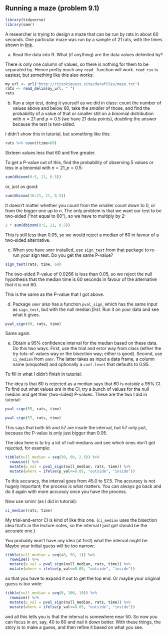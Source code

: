 ##  Running a maze (problem 9.1)

```r
library(tidyverse)
library(smmr)
```


 A researcher is trying to design a maze that can be run by
rats in about 60 seconds. One particular maze was run by a sample of
21 rats, with the times shown in
[link](http://ritsokiguess.site/datafiles/maze.txt). 






(a) Read the data into R. What (if anything) are the data values
delimited by?

There is only one column of values, so there is nothing for them to be separated by. Hence pretty much any `read_` function will work. `read_csv` is easiest, but something like this also works:

```r
my_url <- url("http://ritsokiguess.site/datafiles/maze.txt")
rats <- read_delim(my_url, " ")
rats
```


(b) Run a sign test, doing it yourself as we did in class:
count the number of values above and below 60, take the *smaller*
of those, and find the probability of a value of that or smaller still
on a binomial distribution with $n=21$ and $p=0.5$ (we have 21 data
points), doubling the answer because the test is two-sided.

I didn't show this in tutorial, but something like this:

```r
rats %>% count(time<60)
```

Sixteen values less that 60 and five greater.

To get a P-value out of this, find the probability of observing 5 values or less in a binomial with $n = 21, p = 0.5$:

```r
sum(dbinom(0:5, 21, 0.5))
```

or, just as good:

```r
sum(dbinom(16:21, 21, 0.5))
```

It doesn't matter whether you count from the smaller count down to 0, or from the bigger one up to $n$. The only problem is that we want our test to be two-sided ("not equal to 60"), so we have to multiply by 2:

```r
2 * sum(dbinom(0:5, 21, 0.5))
```

This is still less than 0.05, so we would reject a median of 60 in favour of a two-sided alternative.

(c)
When you have `smmr` installed, use `sign_test` from
that package to re-run your sign test. Do you get the same P-value?


```r
sign_test(rats, time, 60)
```

The two-sided P-value of 0.0266 is less than 0.05, so we reject the null hypothesis that the median time is 60 seconds in favour of the alternative that it is not 60.

This is the same as the P-value that I got above.

(d) Package `smmr` also has a function
`pval_sign`, which has the same input as
`sign_test`, but with the null median *first*.
Run it on your data and see what it gives.

```r
pval_sign(60, rats, time)
```

Same again.

(e) Obtain a 95\% confidence interval for the median based on these
data. Do this two ways. First, use the trial and error way from class
(either the try-lots-of-values way or the bisection way; either is good).
Second, use `ci_median` from `smmr`. The latter takes
as input a data frame, a column name (unquoted) and optionally a
`conf.level` that defaults to 0.95.

To fill in what I didn't finish in tutorial:

The idea is that 60 is rejected as a median says that 60 is *outside* a 95% CI. To find out what values *are* in the CI, try a bunch of values for the null median and get their (two-sided) P-values. These are the two I did in tutorial:

```r
pval_sign(55, rats, time)
```

```r
pval_sign(57, rats, time)
```

This says that both 55 and 57 are inside the interval, but 57 only just, because the P-value is only just bigger than 0.05.

The idea here is to try a lot of null medians and see which ones don't get rejected, for example:

```r
tibble(null_median = seq(30, 60, 2.5)) %>% 
  rowwise() %>% 
  mutate(p_val = pval_sign(null_median, rats, time)) %>% 
  mutate(where = ifelse(p_val<=0.05, "outside", "inside"))
```

To this accuracy, the interval goes from 45.0 to 57.5. The accuracy is not hugely important; the process is what matters. You can always go back and do it again with more accuracy once you have the process. 

Now use smmr (as I did in tutorial):

```r
ci_median(rats, time)
```

My trial-and-error CI is kind of like this one. (`ci_median` uses the bisection idea that's in the lecture notes, so the interval I just got should be the accurate one.)

You probably won't have any idea (at first) what the interval might be. Maybe your initial guess will be too narrow:

```r
tibble(null_median = seq(40, 50, 1)) %>% 
  rowwise() %>% 
  mutate(p_val = pval_sign(null_median, rats, time)) %>% 
  mutate(where = ifelse(p_val<=0.05, "outside", "inside"))
```

so that you have to expand it out to get the top end. Or maybe your original guess is too wide:

```r
tibble(null_median = seq(0, 100, 10)) %>% 
  rowwise() %>% 
  mutate(p_val = pval_sign(null_median, rats, time)) %>% 
  mutate(where = ifelse(p_val<=0.05, "outside", "inside"))
```

and all this tells you is that the interval is somewhere near 50. So now you can focus in on, say, 40 to 60 and nail it down better. With these things, the story is to make a guess, and then refine it based on what you see.

